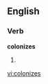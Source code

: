 
==English==

===Verb===
'''colonizes'''

# {{third-person singular of|[[colonize]]}}

[[vi:colonizes]]